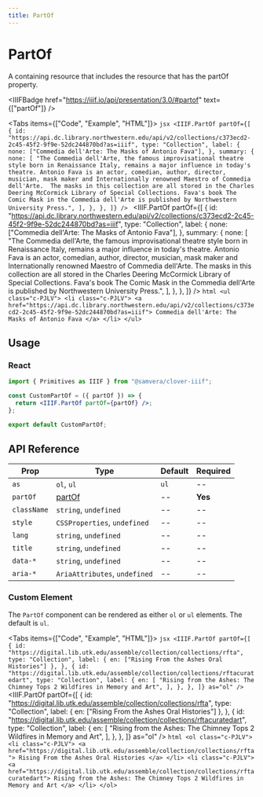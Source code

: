 ```yaml
---
title: PartOf
---
```



# PartOf

A containing resource that includes the resource that has the partOf property.

<IIIFBadge
  href="https://iiif.io/api/presentation/3.0/#partof"
  text={["partOf"]}
/>

<Tabs items={["Code", "Example", "HTML"]}>
  <Tab>
    ```jsx
    <IIIF.PartOf
      partOf={[
        {
          id: "https://api.dc.library.northwestern.edu/api/v2/collections/c373ecd2-2c45-45f2-9f9e-52dc244870bd?as=iiif",
          type: "Collection",
          label: {
            none: ["Commedia dell'Arte: The Masks of Antonio Fava"],
          },
          summary: {
            none: [
              "The Commedia dell'Arte, the famous improvisational theatre style born in Renaissance Italy, remains a major influence in today's theatre. Antonio Fava is an actor, comedian, author, director, musician, mask maker and Internationally renowned Maestro of Commedia dell'Arte.  The masks in this collection are all stored in the Charles Deering McCormick Library of Special Collections. Fava's book The Comic Mask in the Commedia dell'Arte is published by Northwestern University Press.",
            ],
          },
        },
      ]}
    />
    ```
  </Tab>
  <Tab>
    <IIIF.PartOf
      partOf={[
        {
          id: "https://api.dc.library.northwestern.edu/api/v2/collections/c373ecd2-2c45-45f2-9f9e-52dc244870bd?as=iiif",
          type: "Collection",
          label: {
            none: ["Commedia dell'Arte: The Masks of Antonio Fava"],
          },
          summary: {
            none: [
              "The Commedia dell'Arte, the famous improvisational theatre style born in Renaissance Italy, remains a major influence in today's theatre. Antonio Fava is an actor, comedian, author, director, musician, mask maker and Internationally renowned Maestro of Commedia dell'Arte.  The masks in this collection are all stored in the Charles Deering McCormick Library of Special Collections. Fava's book The Comic Mask in the Commedia dell'Arte is published by Northwestern University Press.",
            ],
          },
        },
      ]}
    />
  </Tab>
  <Tab>
    ```html
    <ul class="c-PJLV">
      <li class="c-PJLV">
        <a href="https://api.dc.library.northwestern.edu/api/v2/collections/c373ecd2-2c45-45f2-9f9e-52dc244870bd?as=iiif">
          Commedia dell'Arte: The Masks of Antonio Fava
        </a>
      </li>
    </ul>
    ```
  </Tab>
</Tabs>

## Usage

### React

```jsx
import { Primitives as IIIF } from "@samvera/clover-iiif";

const CustomPartOf = ({ partOf }) => {
  return <IIIF.PartOf partOf={partOf} />;
};

export default CustomPartOf;
```

## API Reference

| Prop        | Type                                                   | Default | Required |
| ----------- | ------------------------------------------------------ | ------- | -------- |
| `as`        | `ol`, `ul`                                             | `ul`    | --       |
| `partOf`    | [partOf](https://iiif.io/api/presentation/3.0/#partof) | --      | **Yes**  |
| `className` | `string`, `undefined`                                  | --      | --       |
| `style`     | `CSSProperties`, `undefined`                           | --      | --       |
| `lang`      | `string`, `undefined`                                  | --      | --       |
| `title`     | `string`, `undefined`                                  | --      | --       |
| `data-*`    | `string`, `undefined`                                  | --      | --       |
| `aria-*`    | `AriaAttributes`, `undefined`                          | --      | --       |

### Custom Element

The `PartOf` component can be rendered as either `ol` or `ul` elements. The default is `ul`.

<Tabs items={["Code", "Example", "HTML"]}>
  <Tab>
    ```jsx
    <IIIF.PartOf
      partOf={[
        {
          id: "https://digital.lib.utk.edu/assemble/collection/collections/rfta",
          type: "Collection",
          label: { en: ["Rising From the Ashes Oral Histories"] },
        },
        {
          id: "https://digital.lib.utk.edu/assemble/collection/collections/rftacuratedart",
          type: "Collection",
          label: {
            en: [
              "Rising from the Ashes: The Chimney Tops 2 Wildfires in Memory and Art",
            ],
          },
        },
      ]}
      as="ol"
    />
    ```
  </Tab>
  <Tab>
    <IIIF.PartOf
      partOf={[
        {
          id: "https://digital.lib.utk.edu/assemble/collection/collections/rfta",
          type: "Collection",
          label: { en: ["Rising From the Ashes Oral Histories"] },
        },
        {
          id: "https://digital.lib.utk.edu/assemble/collection/collections/rftacuratedart",
          type: "Collection",
          label: {
            en: [
              "Rising from the Ashes: The Chimney Tops 2 Wildfires in Memory and Art",
            ],
          },
        },
      ]}
      as="ol"
    />
  </Tab>
  <Tab>
    ```html
    <ol class="c-PJLV">
      <li class="c-PJLV">
        <a href="https://digital.lib.utk.edu/assemble/collection/collections/rfta">
          Rising From the Ashes Oral Histories
        </a>
      </li>
      <li class="c-PJLV">
        <a href="https://digital.lib.utk.edu/assemble/collection/collections/rftacuratedart">
          Rising from the Ashes: The Chimney Tops 2 Wildfires in Memory and Art
        </a>
      </li>
    </ol>
    ```
  </Tab>
</Tabs>

